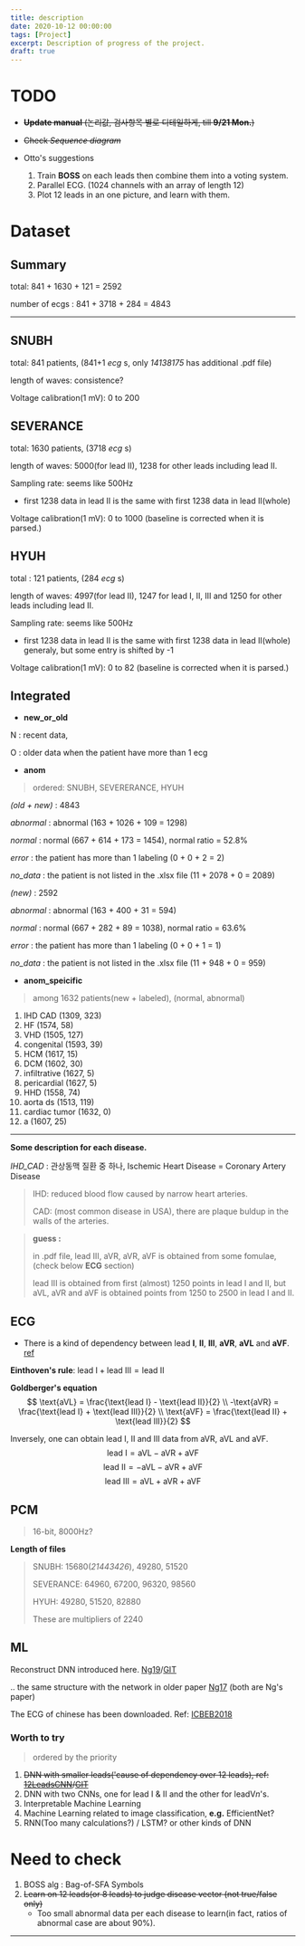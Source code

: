 ```yaml
---
title: description
date: 2020-10-12 00:00:00
tags: [Project]
excerpt: Description of progress of the project.
draft: true
---
```


# TODO

* ~~__Update manual__ (논리값, 검사항목 별로 디테일하게, till __9/21 Mon.__)~~

* ~~Check _Sequence diagram_~~

* Otto's suggestions
    1. Train __BOSS__ on each leads then combine them into a voting system.
    2. Parallel ECG. (1024 channels with an array of length 12)
    3. Plot 12 leads in an one picture, and learn with them.

# Dataset


## Summary

total: 841 + 1630 + 121 = 2592

number of ecgs : 841 + 3718 + 284 = 4843

---

## SNUBH

total: 841 patients, (841+1 _ecg_ s, only _14138175_ has additional .pdf file)

length of waves: consistence?

Voltage calibration(1 mV): 0 to 200

## SEVERANCE

total: 1630 patients, (3718 _ecg_ s)

length of waves: 5000(for lead II), 1238 for other leads including lead II.

Sampling rate: seems like 500Hz

* first 1238 data in lead II is the same with first 1238 data in lead II(whole)

Voltage calibration(1 mV): 0 to 1000 (baseline is corrected when it is parsed.)

## HYUH
total : 121 patients, (284 _ecg_ s)

length of waves: 4997(for lead II), 1247 for lead I, II, III and 1250 for other leads including lead II.

Sampling rate: seems like 500Hz

* first 1238 data in lead II is the same with first 1238 data in lead II(whole)  generaly, but some entry is shifted by -1

Voltage calibration(1 mV): 0 to 82 (baseline is corrected when it is parsed.)

## Integrated

* __new_or_old__

N : recent data,

O : older data when the patient have more than 1 ecg

* __anom__
>ordered: SNUBH, SEVERERANCE, HYUH

_(old + new)_ : 4843

_abnormal_ : abnormal (163 + 1026 + 109 = 1298)

_normal_ : normal (667 + 614 + 173 = 1454), normal ratio = 52.8%

_error_ : the patient has more than 1 labeling (0 + 0 + 2 = 2)

_no_data_ : the patient is not listed in the .xlsx file (11 + 2078 + 0 = 2089)

_(new)_ : 2592

_abnormal_ : abnormal (163 + 400 + 31 = 594)

_normal_ : normal (667 + 282 + 89 = 1038), normal ratio = 63.6%

_error_ : the patient has more than 1 labeling (0 + 0 + 1 = 1)

_no_data_ : the patient is not listed in the .xlsx file (11 + 948 + 0 = 959)

* __anom_speicific__
> among 1632 patients(new + labeled), (normal, abnormal)

1. IHD CAD (1309, 323)
2. HF (1574, 58)
3. VHD (1505, 127)
4. congenital (1593, 39)
5. HCM (1617, 15)
6. DCM (1602, 30)
7. infiltrative (1627, 5)
8. pericardial (1627, 5)
9. HHD (1558, 74)
10. aorta ds (1513, 119)
11. cardiac tumor (1632, 0)
12. a (1607, 25)
---

__Some description for each disease.__

_IHD_CAD_ : 관상동맥 질환 중 하나, Ischemic Heart Disease = Coronary Artery Disease
> IHD: reduced blood flow caused by narrow heart arteries.
>
> CAD: (most common disease in USA), there are plaque buldup in the walls of the arteries.

> __guess :__ 
>
> in .pdf file, lead III, aVR, aVR, aVF is obtained from some fomulae, (check below __ECG__ section)
>
> lead III is obtained from first (almost) 1250 points in lead I and II, but aVL, aVR and aVF is obtained points from 1250 to 2500 in lead I and II.
 
## ECG 
* There is a kind of dependency between lead __I__, __II__, __III__, __aVR__, __aVL__ and __aVF__. [ref](https://ecgwaves.com/topic/ekg-ecg-leads-electrodes-systems-limb-chest-precordial/)

__Einthoven's rule__: $\text{lead I} + \text{lead III} = \text{lead II}$

__Goldberger's equation__
$$
\text{aVL} = \frac{\text{lead I} - \text{lead II}}{2} \\
-\text{aVR} = \frac{\text{lead I} + \text{lead III}}{2} \\
\text{aVF} = \frac{\text{lead II} + \text{lead III}}{2}
$$

Inversely, one can obtain lead I, II and III data from aVR, aVL and aVF.
$$
\text{lead I} = \text{aVL} - \text{aVR} + \text{aVF}
$$
$$
\text{lead II} = - \text{aVL} - \text{aVR} + \text{aVF}
$$
$$
\text{lead III} = \text{aVL} + \text{aVR} + \text{aVF} 
$$

## PCM
> 16-bit, 8000Hz?

__Length of files__

> SNUBH: 15680(_21443426_), 49280, 51520
>
> SEVERANCE: 64960, 67200, 96320, 98560
>
> HYUH: 49280, 51520, 82880
>
> These are multipliers of $2240$


## ML

Reconstruct DNN introduced here. [Ng19](https://stanfordmlgroup.github.io/projects/ecg2/)/[GIT](https://github.com/awni/ecg)

.. the same structure with the network in older paper [Ng17](https://arxiv.org/abs/1707.01836) (both are Ng's paper)

The ECG of chinese has been downloaded. Ref: [ICBEB2018](http://2018.icbeb.org/Challenge.html)


### Worth to try
> ordered by the priority

1. ~~DNN with smaller leads('cause of dependency over 12 leads), ref: [12LeadsCNN](https://www.nature.com/articles/s41467-020-15432-4)/[GIT](https://github.com/antonior92/automatic-ecg-diagnosis)~~
2. DNN with two CNNs, one for lead I & II and the other for lead$\text{V}n$'s.
3. Interpretable Machine Learning
4. Machine Learning related to image classification, __e.g.__ EfficientNet?
5. RNN(Too many calculations?) / LSTM? or other kinds of DNN


# Need to check

1. BOSS alg : Bag-of-SFA Symbols
2. ~~Learn on 12 leads(or 8 leads) to judge disease vector (not true/false only)~~
    * Too small abnormal data per each disease to learn(in fact, ratios of abnormal case are about 90%).

---